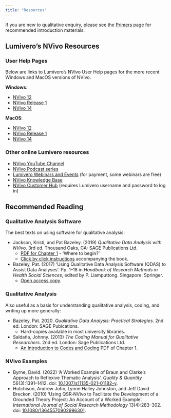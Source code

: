 ```yaml
---
title: "Resources"
---
```


If you are new to qualitative enquiry, please see the [Primers](primers.qmd) page for recommended introduction materials.

## Lumivero's NVivo Resources

### User Help Pages

Below are links to Lumivero's NVivo User Help pages for the more recent Windows and MacOS versions of NVivo.

**Windows**:

- [NVivo 12](https://help-nv.qsrinternational.com/12/win/v12.1.115-d3ea61/Content/welcome.htm)
- [NVivo Release 1](https://help-nv.qsrinternational.com/20/win/Content/welcome.htm)
- [NVivo 14](https://help-nv.qsrinternational.com/14/win/Content/welcome.htm)

**MacOS**:

- [NVivo 12](https://help-nv.qsrinternational.com/12/mac/v12.1.115-d3ea61/Content/welcome.htm)
- [NVivo Release 1](https://help-nv.qsrinternational.com/20/mac/Content/welcome.htm)
- [NVivo 14](https://help-nv.qsrinternational.com/14/mac/Content/welcome.htm)

### Other online Lumivero resources

- [NVivo YouTube Channel](https://www.youtube.com/user/QSRInternational)
- [NVivo Podcast series](https://lumivero.com/resources/podcasts/)
- [Lumivero Webinars and Events](https://lumivero.com/resources/webinars-events/) (for payment, some webinars are free)
- [NVivo Knowledge Base](https://support.qsrinternational.com/nvivo/s/)
- [NVivo Customer Hub](https://community.lumivero.com/login?ec=302&startURL=/s/resources/nvivo-resources?language=en_US) (requires Lumivero username and password to log in)

## Recommended Reading

### Qualitative Analysis Software

The best texts on using software for qualitative analysis:

- Jackson, Kristi, and Pat Bazeley. (2019) _Qualitative Data Analysis with NVivo_. 3rd ed. Thousand Oaks, CA: SAGE Publications Ltd.
  - [PDF for Chapter 1](https://us.sagepub.com/sites/default/files/upm-assets/114916_book_item_114916.pdf) - 'Where to begin?'
  - [Click by click instructions](https://study.sagepub.com/jackson3e/student-resources/click-instructions/chapter-1-where-to-begin/windows) accompanying the book.

- Bazeley, Pat. (2017) ‘Using Qualitative Data Analysis Software (QDAS) to Assist Data Analyses’. Pp. 1–18 in _Handbook of Research Methods in Health Social Sciences_, edited by P. Liamputtong. Singapore: Springer.
  - [Open access copy](https://researchsupport.com.au/Bazeley_2018_Using_QDAS_submitted.pdf).

### Qualitative Analysis

Also useful as a basis for understanding qualitative analysis, coding, and writing up more generally:

- Bazeley, Pat. 2020. _Qualitative Data Analysis: Practical Strategies_. 2nd ed. London: SAGE Pubications.
  - Hard-copies available in most university libraries.
-  Saldaña, Johnny. (2013) _The Coding Manual for Qualitative Researchers_. 2nd ed. London: Sage Publications Ltd.
   -  [An Introduction to Codes and Coding](https://emotrab.ufba.br/wp-content/uploads/2020/09/Saldana-2013-TheCodingManualforQualitativeResearchers.pdf) PDF of Chapter 1.

### NVivo Examples

- Byrne, David. (2022) ‘A Worked Example of Braun and Clarke’s Approach to Reflexive Thematic Analysis’. _Quality & Quantity_ 56(3):1391–1412. doi: [10.1007/s11135-021-01182-y](https://doi.org/10.1007/s11135-021-01182-y).
- Hutchison, Andrew John, Lynne Halley Johnston, and Jeff David Breckon. (2010) ‘Using QSR‐NVivo to Facilitate the Development of a Grounded Theory Project: An Account of a Worked Example’. _International Journal of Social Research Methodology_ 13(4):283–302. doi: [10.1080/13645570902996301](https://doi.org/10.1080/13645570902996301).